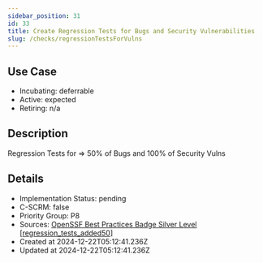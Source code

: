 ```yaml
---
sidebar_position: 31
id: 33
title: Create Regression Tests for Bugs and Security Vulnerabilities
slug: /checks/regressionTestsForVulns
---
```


## Use Case
<!-- LEVELS:START -->
- Incubating: deferrable
- Active: expected
- Retiring: n/a
<!-- LEVELS:END -->

<!-- DESCRIPTION:START -->
## Description
Regression Tests for => 50% of Bugs and 100% of Security Vulns
<!-- DESCRIPTION:END -->

<!-- DETAILS:START -->
## Details
- Implementation Status: pending
- C-SCRM: false
- Priority Group: P8
- Sources: [OpenSSF Best Practices Badge Silver Level [regression_tests_added50]](https://www.bestpractices.dev/en/criteria?details=true&rationale=true#1.regression_tests_added50)
- Created at 2024-12-22T05:12:41.236Z
- Updated at 2024-12-22T05:12:41.236Z
<!-- DETAILS:END -->

